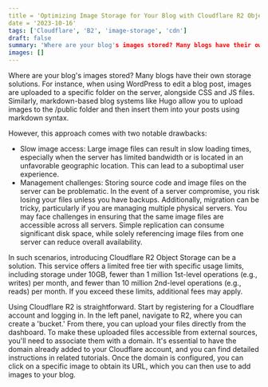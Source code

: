 ```yaml
---
title = 'Optimizing Image Storage for Your Blog with Cloudflare R2 Object Storage'
date = '2023-10-16'
tags: ['Cloudflare', 'B2', 'image-storage', 'cdn']
draft: false
summary: 'Where are your blog's images stored? Many blogs have their own storage solutions.'
images: []
---
```


Where are your blog's images stored? Many blogs have their own storage solutions. For instance, when using WordPress to edit a blog post, images are uploaded to a specific folder on the server, alongside CSS and JS files. Similarly, markdown-based blog systems like Hugo allow you to upload images to the /public folder and then insert them into your posts using markdown syntax.

However, this approach comes with two notable drawbacks:

* Slow image access: Large image files can result in slow loading times, especially when the server has limited bandwidth or is located in an unfavorable geographic location. This can lead to a suboptimal user experience.
* Management challenges: Storing source code and image files on the server can be problematic. In the event of a server compromise, you risk losing your files unless you have backups. Additionally, migration can be tricky, particularly if you are managing multiple physical servers. You may face challenges in ensuring that the same image files are accessible across all servers. Simple replication can consume significant disk space, while solely referencing image files from one server can reduce overall availability.

In such scenarios, introducing Cloudflare R2 Object Storage can be a solution. This service offers a limited free tier with specific usage limits, including storage under 10GB, fewer than 1 million 1st-level operations (e.g., writes) per month, and fewer than 10 million 2nd-level operations (e.g., reads) per month. If you exceed these limits, additional fees may apply.

Using Cloudflare R2 is straightforward. Start by registering for a Cloudflare account and logging in. In the left panel, navigate to R2, where you can create a 'bucket.' From there, you can upload your files directly from the dashboard. To make these uploaded files accessible from external sources, you'll need to associate them with a domain. It's essential to have the domain already added to your Cloudflare account, and you can find detailed instructions in related tutorials. Once the domain is configured, you can click on a specific image to obtain its URL, which you can then use to add images to your blog.